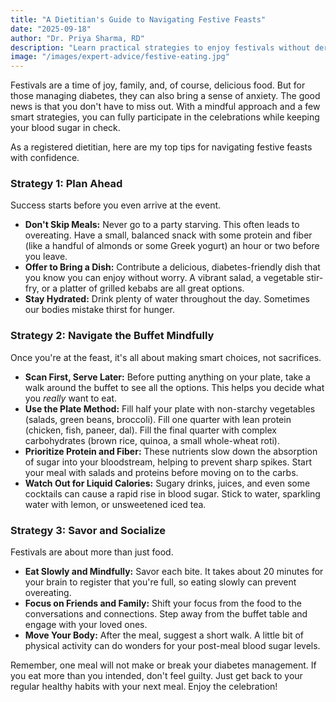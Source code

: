 ```yaml
---
title: "A Dietitian's Guide to Navigating Festive Feasts"
date: "2025-09-18"
author: "Dr. Priya Sharma, RD"
description: "Learn practical strategies to enjoy festivals without derailing your blood sugar management."
image: "/images/expert-advice/festive-eating.jpg"
---
```


Festivals are a time of joy, family, and, of course, delicious food. But for those managing diabetes, they can also bring a sense of anxiety. The good news is that you don't have to miss out. With a mindful approach and a few smart strategies, you can fully participate in the celebrations while keeping your blood sugar in check.

As a registered dietitian, here are my top tips for navigating festive feasts with confidence.

### Strategy 1: Plan Ahead

Success starts before you even arrive at the event.

*   **Don't Skip Meals:** Never go to a party starving. This often leads to overeating. Have a small, balanced snack with some protein and fiber (like a handful of almonds or some Greek yogurt) an hour or two before you leave.
*   **Offer to Bring a Dish:** Contribute a delicious, diabetes-friendly dish that you know you can enjoy without worry. A vibrant salad, a vegetable stir-fry, or a platter of grilled kebabs are all great options.
*   **Stay Hydrated:** Drink plenty of water throughout the day. Sometimes our bodies mistake thirst for hunger.

### Strategy 2: Navigate the Buffet Mindfully

Once you're at the feast, it's all about making smart choices, not sacrifices.

*   **Scan First, Serve Later:** Before putting anything on your plate, take a walk around the buffet to see all the options. This helps you decide what you *really* want to eat.
*   **Use the Plate Method:** Fill half your plate with non-starchy vegetables (salads, green beans, broccoli). Fill one quarter with lean protein (chicken, fish, paneer, dal). Fill the final quarter with complex carbohydrates (brown rice, quinoa, a small whole-wheat roti).
*   **Prioritize Protein and Fiber:** These nutrients slow down the absorption of sugar into your bloodstream, helping to prevent sharp spikes. Start your meal with salads and proteins before moving on to the carbs.
*   **Watch Out for Liquid Calories:** Sugary drinks, juices, and even some cocktails can cause a rapid rise in blood sugar. Stick to water, sparkling water with lemon, or unsweetened iced tea.

### Strategy 3: Savor and Socialize

Festivals are about more than just food.

*   **Eat Slowly and Mindfully:** Savor each bite. It takes about 20 minutes for your brain to register that you're full, so eating slowly can prevent overeating.
*   **Focus on Friends and Family:** Shift your focus from the food to the conversations and connections. Step away from the buffet table and engage with your loved ones.
*   **Move Your Body:** After the meal, suggest a short walk. A little bit of physical activity can do wonders for your post-meal blood sugar levels.

Remember, one meal will not make or break your diabetes management. If you eat more than you intended, don't feel guilty. Just get back to your regular healthy habits with your next meal. Enjoy the celebration!
